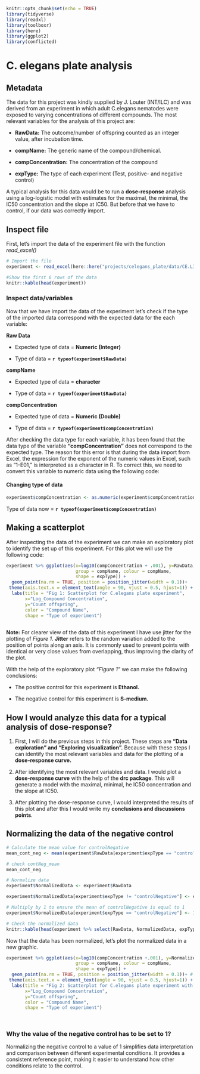 ```r
knitr::opts_chunk$set(echo = TRUE)
library(tidyverse)
library(readxl)
library(toolboxr)
library(here)
library(ggplot2)
library(conflicted)
```

# C. elegans plate analysis

## Metadata

The data for this project was kindly supplied by J. Louter (INT/ILC) and was derived from an experiment in which adult C.elegans nematodes were exposed to varying concentrations of different compounds. The most relevant variables for the analysis of this project are:

-   **RawData:** The outcome/number of offspring counted as an integer value, after incubation time.

-   **compName:** The generic name of the compound/chemical.

-   **compConcentration:** The concentration of the compound 

-   **expType:** The type of each experiment (Test, positive- and negative control)

A typical analysis for this data would be to run a **dose-response** analysis using a log-logistic model with estimates for the maximal, the minimal, the IC50 concentration and the slope at IC50. But before that we have to control, if our data was correctly import. 

## Inspect file

First, let's import the data of the experiment file with the function *read_excel()*

```r
# Import the file
experiment <- read_excel(here::here("projects/celegans_plate/data/CE.LIQ.FLOW.062_Tidydata.xlsx"))

#Show the first 6 rows of the data
knitr::kable(head(experiment))

```

### Inspect data/variables

Now that we have import the data of the experiment let's check if the type of the imported data correspond with the expected data for the each variable:

**Raw Data**

  - Expected type of data = **Numeric (Integer)**

  - Type of data = **`r typeof(experiment$RawData)`**

**compName**

  - Expected type of data = **character**

  - Type of data = **`r typeof(experiment$RawData)`**

**compConcentration**

  - Expected type of data = **Numeric (Double)**

  - Type of data = **`r typeof(experiment$compConcentration)`**
  
After checking the data type for each variable, it has been found that the data type of the variable **"compConcentration"** does not correspond to the expected type. The reason for this error is that during the data import from Excel, the expression for the exponent of the numeric values in Excel, such as "1-E01," is interpreted as a character in R. To correct this, we need to convert this variable to numeric data using the following code:

#### Changing type of data

```r

experiment$compConcentration <- as.numeric(experiment$compConcentration)

```

Type of data now = **`r typeof(experiment$compConcentration)`**

## Making a scatterplot

After inspecting the data of the experiment we can make an exploratory plot to identify the set up of this experiment. For this plot we will use the following code:

```r
experiment %>% ggplot(aes(x=log10(compConcentration + .001), y=RawData, 
                          group = compName, colour = compName, 
                          shape = expType)) +
  geom_point(na.rm = TRUE, position = position_jitter(width = 0.1))+
 theme(axis.text.x = element_text(angle = 90, vjust = 0.5, hjust=1)) +
  labs(title = "Fig 1: Scatterplot for C.elegans plate experiment",
       x="Log_Compound Concentration",
       y="Count offspring",
       color = "Compound Name",  
       shape = "Type of experiment")
  
```

**Note:** For clearer view of the data of this experiment I have use jitter for the plotting of *Figure 1*. **Jitter** refers to the random variation added to the position of points along an axis. It is commonly used to prevent points with identical or very close values from overlapping, thus improving the clarity of the plot.

With the help of the exploratory plot *"Figure 1"* we can make the following conclusions:

-   The positive control for this experiment is **Ethanol.**

-   The negative control for this experiment is **S-medium.**

## How I would analyze this data for a typical analysis of dose-response?

1.    First, I will do the previous steps in this project. These steps are **"Data exploration" and "Exploring visualization".** Because with these steps I can identify the most relevant variables and data for the plotting of a **dose-response curve.**

2.    After identifying the most relevant variables and data. I would plot a **dose-response curve** with the help of the **drc package**. This will generate a model with the maximal, minimal, he IC50 concentration and the slope at IC50.

3.    After plotting the dose-response curve, I would interpreted the results of this plot and after this I would write my **conclusions and discussions points**.


## Normalizing the data of the negative control

```r
# Calculate the mean value for controlNegative
mean_cont_neg <- mean(experiment$RawData[experiment$expType == "controlNegative"])

# check contNeg_mean
mean_cont_neg 

# Normalize data
experiment$NormalizedData <- experiment$RawData

experiment$NormalizedData[experiment$expType != "controlNegative"] <- experiment$NormalizedData[experiment$expType != "controlNegative"] / mean_cont_neg

# Multiply by 1 to ensure the mean of controlNegative is equal to 1
experiment$NormalizedData[experiment$expType == "controlNegative"] <- 1

# Check the normalized data
knitr::kable(head(experiment %>% select(RawData, NormalizedData, expType)))
```

Now that the data has been normalized, let's plot the normalized data in a new graphic.

```r
experiment %>% ggplot(aes(x=log10(compConcentration +.001), y=NormalizedData, 
                          group = compName, colour = compName, 
                          shape = expType)) +
  geom_point(na.rm = TRUE, position = position_jitter(width = 0.1))+ # jitter to avoid overlap 
 theme(axis.text.x = element_text(angle = 90, vjust = 0.5, hjust=1)) +
  labs(title = "Fig 2: Scatterplot for C.elegans plate experiment with normalized data.",
       x="Log_Compound Concentration",
       y="Count offspring",
       color = "Compound Name",  
       shape = "Type of experiment")

  
```

### Why the value of the negative control has to be set to 1?

Normalizing the negative control to a value of 1 simplifies data interpretation and comparison between different experimental conditions. It provides a consistent reference point, making it easier to understand how other conditions relate to the control.